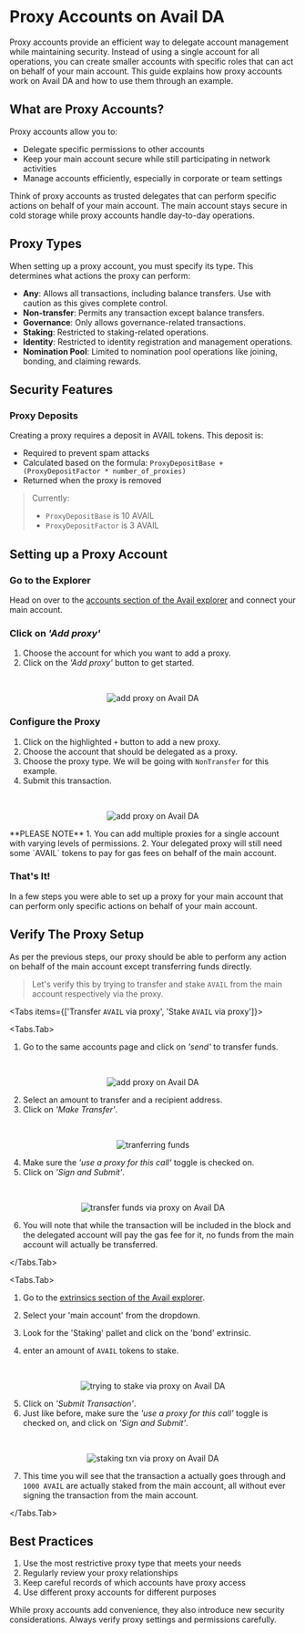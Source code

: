 
# Proxy Accounts on Avail DA

Proxy accounts provide an efficient way to delegate account management while maintaining security. 
Instead of using a single account for all operations, you can create smaller accounts with specific roles 
that can act on behalf of your main account. This guide explains how proxy accounts work on Avail DA and 
how to use them through an example.

## What are Proxy Accounts?

Proxy accounts allow you to:
- Delegate specific permissions to other accounts
- Keep your main account secure while still participating in network activities
- Manage accounts efficiently, especially in corporate or team settings

<Callout type="info">
Think of proxy accounts as trusted delegates that can perform specific actions on behalf of your main account. The main account stays secure in cold storage while proxy accounts handle day-to-day operations.
</Callout>

## Proxy Types

When setting up a proxy account, you must specify its type. This determines what actions the proxy can perform:

- **Any**: Allows all transactions, including balance transfers. Use with caution as this gives complete control.
- **Non-transfer**: Permits any transaction except balance transfers.
- **Governance**: Only allows governance-related transactions.
- **Staking**: Restricted to staking-related operations.
- **Identity**: Restricted to identity registration and management operations.
- **Nomination Pool**: Limited to nomination pool operations like joining, bonding, and claiming rewards.

## Security Features

### Proxy Deposits

Creating a proxy requires a deposit in AVAIL tokens. This deposit is:
- Required to prevent spam attacks
- Calculated based on the formula: `ProxyDepositBase + (ProxyDepositFactor * number_of_proxies)`
- Returned when the proxy is removed

> Currently:
> - `ProxyDepositBase` is 10 AVAIL
> - `ProxyDepositFactor` is 3 AVAIL


## Setting up a Proxy Account

<Steps>

### Go to the Explorer

Head on over to the [accounts section of the Avail explorer](https://explorer.availproject.org/#/accounts) and connect your main account.

### Click on *'Add proxy'*

1. Choose the account for which you want to add a proxy.
2. Click on the *'Add proxy'* button to get started.
<br/>
<p align="center">
<img src="/img/proxy/proxy-1.png" alt="add proxy on Avail DA"/>
</p>

### Configure the Proxy

1. Click on the highlighted `+` button to add a new proxy.
2. Choose the account that should be delegated as a proxy.
3. Choose the proxy type. We will be going with `NonTransfer` for this example.
4. Submit this transaction.
<br/>
<p align="center">
<img src="/img/proxy/proxy-2.png" alt="add proxy on Avail DA"/>
</p>

<Callout type="info">
**PLEASE NOTE**
1. You can add multiple proxies for a single account with varying levels of permissions.
2. Your delegated proxy will still need some `AVAIL` tokens to pay for gas fees on behalf of the main account.
</Callout>

### That's It!

In a few steps you were able to set up a proxy for your main account that can perform only specific actions on behalf of your main account.

</Steps>

## Verify The Proxy Setup

As per the previous steps, our proxy should be able to perform any action on behalf of the main
account except transferring funds directly.
> Let's verify this by trying to transfer and stake `AVAIL` from the main account respectively via the proxy.

<Tabs items={['Transfer `AVAIL` via proxy', 'Stake `AVAIL` via proxy']}>

<Tabs.Tab>

1. Go to the same accounts page and click on *'send'* to transfer funds.
<br/>
<p align="center">
<img src="/img/proxy/proxy-3.png" alt="add proxy on Avail DA"/>
</p>

2. Select an amount to transfer and a recipient address.
3. Click on *'Make Transfer'*.
<br/>
<p align="center">
<img src="/img/proxy/proxy-4.png" alt="tranferring funds"/>
</p>

4. Make sure the *'use a proxy for this call'* toggle is checked on.
5. Click on *'Sign and Submit'*.
<br/>
<p align="center">
<img src="/img/proxy/proxy-5.png" alt="transfer funds via proxy on Avail DA"/>
</p>

6. You will note that while the transaction will be included in the block and the delegated account will
pay the gas fee for it, no funds from the main account will actually be transferred.

</Tabs.Tab>

<Tabs.Tab>

1. Go to the [extrinsics section of the Avail explorer](https://explorer.availproject.org/#/extrinsics).

2. Select your 'main account' from the dropdown.
3. Look for the 'Staking' pallet and click on the 'bond' extrinsic.
4. enter an amount of `AVAIL` tokens to stake.
<br/>
<p align="center">
<img src="/img/proxy/proxy-7.png" alt="trying to stake via proxy on Avail DA"/>
</p>

5. Click on *'Submit Transaction'*.
6. Just like before, make sure the *'use a proxy for this call'* toggle is checked on, and click on *'Sign and Submit'*.
<br/>
<p align="center">
<img src="/img/proxy/proxy-8.png" alt="staking txn via proxy on Avail DA"/>
</p>

7. This time you will see that the transaction a actually goes through and `1000 AVAIL`
are actually staked from the main account, all without ever signing the transaction from the main account.

</Tabs.Tab>
</Tabs>


## Best Practices

1. Use the most restrictive proxy type that meets your needs
2. Regularly review your proxy relationships
3. Keep careful records of which accounts have proxy access
4. Use different proxy accounts for different purposes

<Callout type="warning">
While proxy accounts add convenience, they also introduce new security considerations. Always verify proxy settings and permissions carefully.
</Callout> 